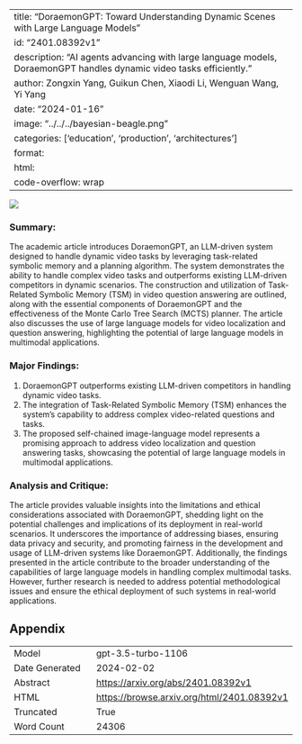 
---
title: "DoraemonGPT: Toward Understanding Dynamic Scenes with Large Language Models"
id: "2401.08392v1"
description: "AI agents advancing with large language models, DoraemonGPT handles dynamic video tasks efficiently."
author: Zongxin Yang, Guikun Chen, Xiaodi Li, Wenguan Wang, Yi Yang
date: "2024-01-16"
image: "../../../bayesian-beagle.png"
categories: ['education', 'production', 'architectures']
format:
  html:
    code-overflow: wrap
---

![](None)

### Summary:

The academic article introduces DoraemonGPT, an LLM-driven system designed to handle dynamic video tasks by leveraging task-related symbolic memory and a planning algorithm. The system demonstrates the ability to handle complex video tasks and outperforms existing LLM-driven competitors in dynamic scenarios. The construction and utilization of Task-Related Symbolic Memory (TSM) in video question answering are outlined, along with the essential components of DoraemonGPT and the effectiveness of the Monte Carlo Tree Search (MCTS) planner. The article also discusses the use of large language models for video localization and question answering, highlighting the potential of large language models in multimodal applications.

### Major Findings:
1. DoraemonGPT outperforms existing LLM-driven competitors in handling dynamic video tasks.
2. The integration of Task-Related Symbolic Memory (TSM) enhances the system's capability to address complex video-related questions and tasks.
3. The proposed self-chained image-language model represents a promising approach to address video localization and question answering tasks, showcasing the potential of large language models in multimodal applications.

### Analysis and Critique:
The article provides valuable insights into the limitations and ethical considerations associated with DoraemonGPT, shedding light on the potential challenges and implications of its deployment in real-world scenarios. It underscores the importance of addressing biases, ensuring data privacy and security, and promoting fairness in the development and usage of LLM-driven systems like DoraemonGPT. Additionally, the findings presented in the article contribute to the broader understanding of the capabilities of large language models in handling complex multimodal tasks. However, further research is needed to address potential methodological issues and ensure the ethical deployment of such systems in real-world applications.

## Appendix

|          |          |
|----------|----------|
| Model     | gpt-3.5-turbo-1106       |
| Date Generated     | 2024-02-02       |
| Abstract | [https://arxiv.org/abs/2401.08392v1](https://arxiv.org/abs/2401.08392v1)        |
| HTML     | [https://browse.arxiv.org/html/2401.08392v1](https://browse.arxiv.org/html/2401.08392v1)       |
| Truncated       | True       |
| Word Count       | 24306       |